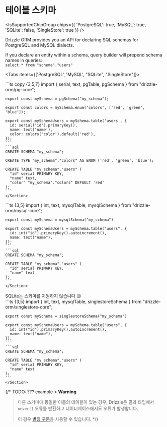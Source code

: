 
# 테이블 스키마

<IsSupportedChipGroup chips={{ 'PostgreSQL': true, 'MySQL': true, 'SQLite': false, 'SingleStore': true }} />

Drizzle ORM provides you an API for declaring SQL schemas for PostgreSQL and MySQL dialects.

If you declare an entity within a schema, query builder will prepend schema names in queries:<br/>
`select * from "schema"."users"`

<Tabs items={['PostgreSQL', 'MySQL', "SQLite", "SingleStore"]}>
  <Tab>
    <Section>
    ```ts copy {3,5,7}
    import { serial, text, pgTable, pgSchema } from "drizzle-orm/pg-core";

    export const mySchema = pgSchema("my_schema");

    export const colors = mySchema.enum('colors', ['red', 'green', 'blue']);

    export const mySchemaUsers = mySchema.table('users', {
      id: serial('id').primaryKey(),
      name: text('name'),
      color: colors('color').default('red'),
    });
    ```
    ```sql
    CREATE SCHEMA "my_schema";

    CREATE TYPE "my_schema"."colors" AS ENUM ('red', 'green', 'blue');

    CREATE TABLE "my_schema"."users" (
      "id" serial PRIMARY KEY,
      "name" text,
      "color" "my_schema"."colors" DEFAULT 'red'
    );
    ```
    </Section>
  </Tab>
  <Tab>
    <Section>
    ```ts {3,5}
    import { int, text, mysqlTable, mysqlSchema } from "drizzle-orm/mysql-core";

    export const mySchema = mysqlSchema("my_schema")

    export const mySchemaUsers = mySchema.table("users", {
      id: int("id").primaryKey().autoincrement(),
      name: text("name"),
    });
    ```
    ```sql
    CREATE SCHEMA "my_schema";

    CREATE TABLE "my_schema"."users" (
      "id" serial PRIMARY KEY,
      "name" text
    );
    ```
    </Section>
  </Tab>
  <Tab>
  SQLite는 스키마를 지원하지 않습니다 😕
  </Tab>
  <Tab>
    <Section>
    ```ts {3,5}
    import { int, text, mysqlTable, singlestoreSchema } from "drizzle-orm/singlestore-core";

    export const mySchema = singlestoreSchema("my_schema")

    export const mySchemaUsers = mySchema.table("users", {
      id: int("id").primaryKey().autoincrement(),
      name: text("name"),
    });
    ```
    ```sql
    CREATE SCHEMA "my_schema";

    CREATE TABLE "my_schema"."users" (
      "id" serial PRIMARY KEY,
      "name" text
    );
    ```
    </Section>
  </Tab>
</Tabs>

{/* TODO: ??? example > **Warning**
> 다른 스키마에 동일한 이름의 테이블이 있는 경우, Drizzle은 결과 타입에서 `never[]` 오류를 반환하고 데이터베이스에서도 오류가 발생합니다.
>
> 이 경우 [별칭 구문](./joins#join-aliases-and-self-joins)을 사용할 수 있습니다. */}



